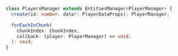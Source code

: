 ```ts
class PlayersManager extends EntitiesManager<PlayerManager> {
  create(id: number, data?: PlayerDataProps): PlayerManager;

  forEachInChunk(
    chunkIndex: ChunkIndex,
    callback: (player: PlayerManager) => void,
  ): void;
}
```
